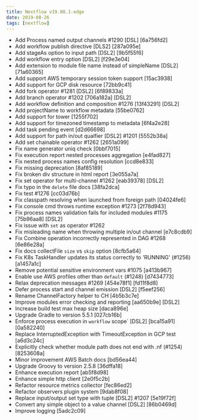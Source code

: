 ```yaml
---
title: Nextflow v19.08.1-edge
date: 2019-08-26
tags: [nextflow]
---
```


- Add Process named output channels #1290 [DSL] [6a756fd2]
- Add workflow publish directive [DLS2] [287a095e]
- Add stageAs option to input path [DSL2] [9b5f55f6]
- Add workflow entry option [DSL2] [f29e3e04]
- Add extension to module file name instead of simpleName [DSL2] [71a60365]
- Add support AWS temporary session token support [15ac3938]
- Add support for GCP disk resource [72bb9c41]
- Add fork operator #1281 [DSL2] [6f89833a]
- Add branch operator #1202 [706a182a] [DSL2]
- Add workflow definition and composition #1276 [13f43291] [DSL2]
- Add projectName to workflow metadata  [55be0762]
- Add support for tower [1255f702]
- Add support for timezoned timestamp to metadata [6f4a2e28]
- Add task pending event [d2d66698]
- Add support for path in/out qualfier [DSL2] #1201 [5552b38a]
- Add set chainable operator #1262 [2651a099]
- Fix name generator uniq check [0bbf7015]
- Fix execution report nested processes aggregation [e4fad827]
- Fix nested process names config resolution [ccd8e833]
- Fix missing deprecation [8af85189]
- Fix broken div structure in html report [3e055a7a]
- Fix set operator for multi-channel #1262 [eab39378] [DSL2]
- Fix typo in the `delete` file docs [38fa2dca]
- Fix test #1276 [cc03d76b]
- Fix classpath resolving when launched from foreign path [04024fe6]
- Fix console cmd throws runtime exception #1273 [2f78d943]
- Fix process names validation fails for included modules #1175 [75b96aa8] [DSL2]
- Fix issue with `set` as operator #1262
- Fix misleading name when throwing multiple in/out channel [e7c8cdb9]
- Fix Combine operation incorrectly represented in DAG #1268 [6e86e28a]
- Fix docs collectFile `size` vs `skip` option [8cfb5a64]
- Fix K8s TaskHandler updates its status correctly to 'RUNNING' (#1256) [a1457a1c]
- Remove potential sensitive environment vars #1075 [a413b967]
- Enable use AWS profiles other than `default` (#1248) [d7434773]
- Relax deprecation messages #1269 [454e78f1] [fd11f8d8]
- Defer process start and channel emission [DSL2] [f5eef256]
- Rename ChannelFactory helper to CH [4b5b3c7e]
- Improve modules error checking and reporting [aa650b9e] [DSL2]
- Increase build test max heap size [daca896e]
- Upgrade Gradle to version 5.5.1 [027cb16b]
- Enforce process execution in `workflow` scope` [DSL2] [bca15a91] [0a582240]
- Replace InterruptedException with TimeoutException in GCP test [a6d3c24c]
- Explicitly check whether module path does not end with .nf (#1254) [8253608a]
- Minor improvement AWS Batch docs [bd56ea44]
- Upgrade Groovy to version 2.5.8 [36dffa18]
- Enhance execution report [ab5f8d98]
- Enhance simple http client [2e0f5c2b]
- Refactor resource metrics collector [fec86ed2]
- Refactor observers plugin system [9dab8f08]
- Replace input/output set type with tuple [DSL2] #1207 [5e19f72f]
- Convert any simple object to a value channel [DSL2] [86b0469d]
- Improve logging [5adc2c09]

